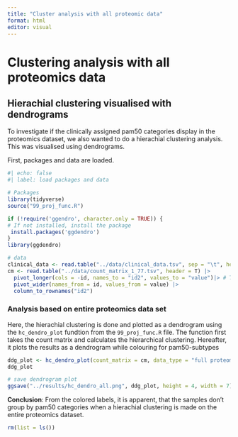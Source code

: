 ```yaml
---
title: "Cluster analysis with all proteomic data"
format: html
editor: visual
---
```


# Clustering analysis with all proteomics data

## Hierachial clustering visualised with dendrograms

To investigate if the clinically assigned pam50 categories display in the proteomics dataset, we also wanted to do a hierachial clustering analysis. This was visualised using dendrograms.

First, packages and data are loaded.

```r
#| echo: false
#| label: load packages and data

# Packages
library(tidyverse)
source("99_proj_func.R")

if (!require('ggendro', character.only = TRUE)) {
# If not installed, install the package
 install.packages('ggdendro')
}
library(ggdendro)

# data
clinical_data <- read.table("../data/clinical_data.tsv", sep = "\t", header = T)
cm <- read.table("../data/count_matrix_1_77.tsv", header = T) |>
  pivot_longer(cols = -id, names_to = "id2", values_to = "value")|> # Transforming to pivot_longer
  pivot_wider(names_from = id, values_from = value) |>
  column_to_rownames("id2")

```

### Analysis based on entire proteomics data set

Here, the hierachial clustering is done and plotted as a dendrogram using the `hc_dendro_plot` fundtion from the `99_proj_func.R` file. The function first takes the count matrix and calculates the hierarchical clustering. Hereafter, it plots the results as a dendrogram while colouring for pam50-subtypes

```r

ddg_plot <- hc_dendro_plot(count_matrix = cm, data_type = "full proteomics dataset")
ddg_plot

# save dendrogram plot
ggsave("../results/hc_dendro_all.png", ddg_plot, height = 4, width = 7)
```

**Conclusion**: From the colored labels, it is apparent, that the samples don't group by pam50 categories when a hierachial clustering is made on the entire proteomics dataset.

```r
rm(list = ls())
```
